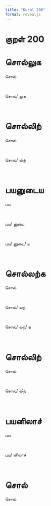 ```yaml
---
title: "Kural 200"
format: revealjs
---
```


# குறள் 200

# சொல்லுக

:::: {.incremental}

::: {.fragment}


  சொல்

:::

<br>

::: {.fragment}


  சொல்/&nbsp;லுக

:::

<br>

::::

# சொல்லிற்

:::: {.incremental}

::: {.fragment}


  சொல்

:::

<br>

::: {.fragment}


  சொல்/&nbsp;லிற்

:::

<br>

::::

# பயனுடைய

:::: {.incremental}

::: {.fragment}


  பய

:::

<br>

::: {.fragment}


  பய/&nbsp;னுடை

:::

<br>

::: {.fragment}


  பய/&nbsp;னுடை/&nbsp;ய

:::

<br>

::::

# சொல்லற்க

:::: {.incremental}

::: {.fragment}


  சொல்

:::

<br>

::: {.fragment}


  சொல்/&nbsp;லற்

:::

<br>

::: {.fragment}


  சொல்/&nbsp;லற்/&nbsp;க

:::

<br>

::::

# சொல்லிற்

:::: {.incremental}

::: {.fragment}


  சொல்

:::

<br>

::: {.fragment}


  சொல்/&nbsp;லிற்

:::

<br>

::::

# பயனிலாச்

:::: {.incremental}

::: {.fragment}


  பய

:::

<br>

::: {.fragment}


  பய/&nbsp;னிலாச்

:::

<br>

::::

# சொல்

:::: {.incremental}

::: {.fragment}


  சொல்

:::

<br>

::::
